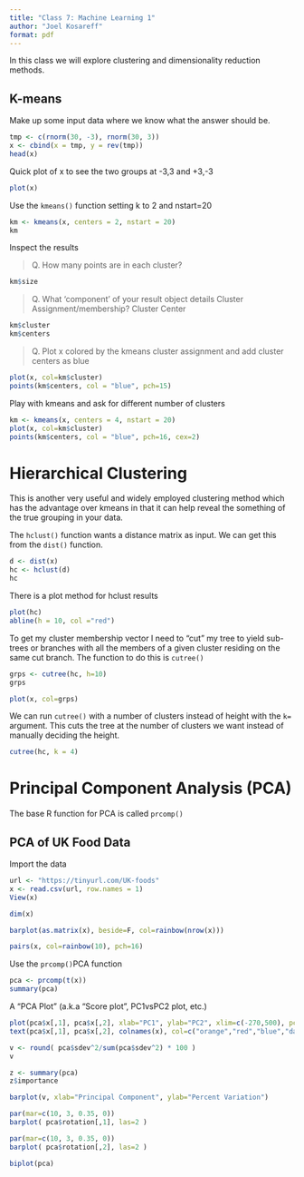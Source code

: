 ```yaml
---
title: "Class 7: Machine Learning 1"
author: "Joel Kosareff"
format: pdf
---
```


In this class we will explore clustering and dimensionality reduction methods.

## K-means

Make up some input data where we know what the answer should be.

```r
tmp <- c(rnorm(30, -3), rnorm(30, 3))
x <- cbind(x = tmp, y = rev(tmp))
head(x)
```
Quick plot of x to see the two groups at -3,3 and +3,-3
```r
plot(x)
```

Use the `kmeans()` function setting k to 2 and nstart=20
```r
km <- kmeans(x, centers = 2, nstart = 20)
km
```

Inspect the results

> Q. How many points are in each cluster?

```r
km$size
```

> Q. What 'component' of your result object details
        Cluster Assignment/membership?
        Cluster Center
        
```r
km$cluster
km$centers
```

> Q. Plot x colored by the kmeans cluster assignment and add cluster centers as blue 

```r
plot(x, col=km$cluster)
points(km$centers, col = "blue", pch=15)
```

Play with kmeans and ask for different number of clusters
```r
km <- kmeans(x, centers = 4, nstart = 20)
plot(x, col=km$cluster)
points(km$centers, col = "blue", pch=16, cex=2)
```

# Hierarchical Clustering 

This is another very useful and widely employed clustering method which has the advantage over kmeans in that it can help reveal the something of the true grouping in your data.

The `hclust()` function wants a distance matrix as input. We can get this from the `dist()` function.
```r
d <- dist(x)
hc <- hclust(d)
hc
```


There is a plot method for hclust results

```r
plot(hc)
abline(h = 10, col ="red")
```

To get my cluster membership vector I need to "cut" my tree to yield sub-trees or branches with all the members of a given cluster residing on the same cut branch. The function to do this is `cutree()`

```r
grps <- cutree(hc, h=10)
grps
```


```r
plot(x, col=grps)
```


We can run `cutree()` with a number of clusters instead of height with the `k=` argument. This cuts the tree at the number of clusters we want instead of manually deciding the height. 
```r
cutree(hc, k = 4)
```


# Principal Component Analysis (PCA)


The base R function for PCA is called `prcomp()`

## PCA of UK Food Data

Import the data
```r
url <- "https://tinyurl.com/UK-foods"
x <- read.csv(url, row.names = 1)
View(x)
```



```r
dim(x)
```


```r
barplot(as.matrix(x), beside=F, col=rainbow(nrow(x)))
```


```r
pairs(x, col=rainbow(10), pch=16)
```

Use the `prcomp()`PCA function
```r
pca <- prcomp(t(x))
summary(pca)
```
A "PCA Plot" (a.k.a "Score plot", PC1vsPC2 plot, etc.)
```r
plot(pca$x[,1], pca$x[,2], xlab="PC1", ylab="PC2", xlim=c(-270,500), pch = 15)
text(pca$x[,1], pca$x[,2], colnames(x), col=c("orange","red","blue","darkgreen"))
```

```r
v <- round( pca$sdev^2/sum(pca$sdev^2) * 100 )
v
```

```r
z <- summary(pca)
z$importance
```
```r
barplot(v, xlab="Principal Component", ylab="Percent Variation")
```


```r
par(mar=c(10, 3, 0.35, 0))
barplot( pca$rotation[,1], las=2 )
```

```r
par(mar=c(10, 3, 0.35, 0))
barplot( pca$rotation[,2], las=2 )
```

```r
biplot(pca)
```

